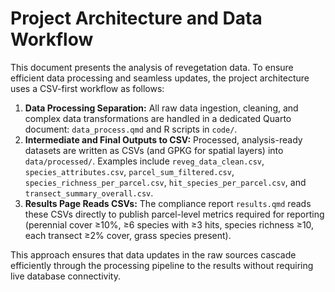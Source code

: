 # Project Architecture and Data Workflow

This document presents the analysis of revegetation data. To ensure efficient data processing and seamless updates, the project architecture uses a CSV-first workflow as follows:

1.  **Data Processing Separation:** All raw data ingestion, cleaning, and complex data transformations are handled in a dedicated Quarto document: `data_process.qmd` and R scripts in `code/`.
2.  **Intermediate and Final Outputs to CSV:** Processed, analysis-ready datasets are written as CSVs (and GPKG for spatial layers) into `data/processed/`. Examples include `reveg_data_clean.csv`, `species_attributes.csv`, `parcel_sum_filtered.csv`, `species_richness_per_parcel.csv`, `hit_species_per_parcel.csv`, and `transect_summary_overall.csv`.
3.  **Results Page Reads CSVs:** The compliance report `results.qmd` reads these CSVs directly to publish parcel-level metrics required for reporting (perennial cover ≥10%, ≥6 species with ≥3 hits, species richness ≥10, each transect ≥2% cover, grass species present).

This approach ensures that data updates in the raw sources cascade efficiently through the processing pipeline to the results without requiring live database connectivity.